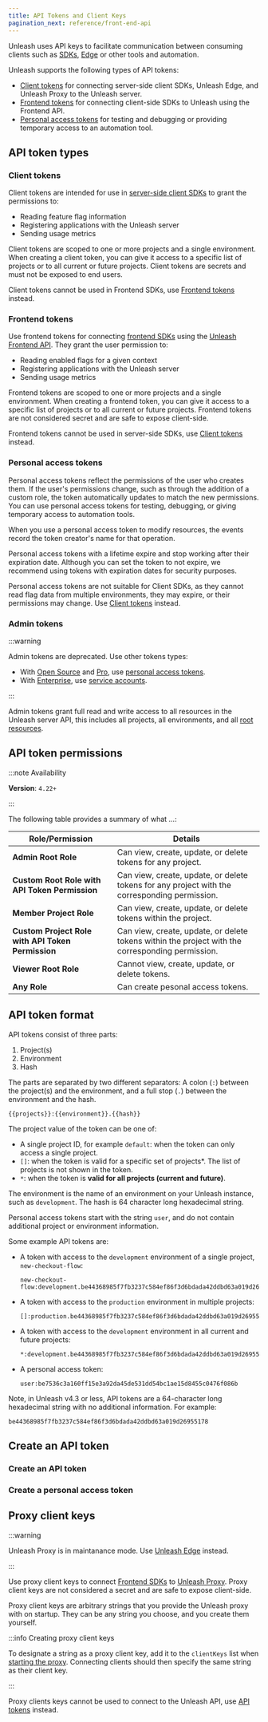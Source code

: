 ```yaml
---
title: API Tokens and Client Keys
pagination_next: reference/front-end-api
---
```


Unleash uses API keys to facilitate communication between consuming clients such as [SDKs](../reference/sdks), [Edge](../reference/edge) or other tools and automation.

Unleash supports the following types of API tokens:
- [Client tokens](#client-tokens) for connecting server-side client SDKs, Unleash Edge, and Unleash Proxy to the Unleash server.
- [Frontend tokens](#frontend-tokens) for connecting client-side SDKs to Unleash using the Frontend API.
- [Personal access tokens](#personal-access-tokens) for testing and debugging or providing temporary access to an automation tool.

## API token types

### Client tokens

Client tokens are intended for use in [server-side client SDKs](../reference/sdks#server-side-sdks) to grant the permissions to:
-   Reading feature flag information
-   Registering applications with the Unleash server
-   Sending usage metrics

Client tokens are scoped to one or more projects and a single environment. When creating a client token, you can give it access to a specific list of projects or to all current or future projects. Client tokens are secrets and must not be exposed to end users.

Client tokens cannot be used in Frontend SDKs, use [Frontend tokens](#frontend-tokens) instead.

### Frontend tokens

Use frontend tokens for connecting [frontend SDKs](../reference/sdks#front-end-sdks) using the [Unleash Frontend API](./front-end-api). They grant the user permission to:
-   Reading enabled flags for a given context
-   Registering applications with the Unleash server
-   Sending usage metrics

Frontend tokens are scoped to one or more projects and a single environment. When creating a frontend token, you can give it access to a specific list of projects or to all current or future projects. Frontend tokens are not considered secret and are safe to expose client-side.

Frontend tokens cannot be used in server-side SDKs, use [Client tokens](#client-tokens) instead.

### Personal access tokens

Personal access tokens reflect the permissions of the user who creates them. If the user's permissions change, such as through the addition of a custom role, the token automatically updates to match the new permissions.
You can use personal access tokens for testing, debugging, or giving temporary access to automation tools.

When you use a personal access token to modify resources, the events record the token creator's name for that operation.

Personal access tokens with a lifetime expire and stop working after their expiration date. Although you can set the token to not expire, we recommend using tokens with expiration dates for security purposes.

Personal access tokens are not suitable for Client SDKs, as they cannot read flag data from multiple environments, they may expire, or their permissions may change. Use [Client tokens](#client-tokens) instead.

### Admin tokens

:::warning

Admin tokens are deprecated. Use other tokens types:
- With [Open Source](https://www.getunleash.io/pricing) and [Pro](../availability#plans), use [personal access tokens](#personal-access-tokens).
- With [Enterprise](https://www.getunleash.io/pricing), use [service accounts](./service-accounts).

:::

Admin tokens grant full read and write access to all resources in the Unleash server API, this includes all projects, all environments, and all [root resources](../reference/rbac#core-principles).


## API token permissions

:::note Availability

**Version**: `4.22+`

:::

The following table provides a summary of what ...:

| Role/Permission                                   | Details                                                                 |
|---------------------------------------------------|-------------------------------------------------------------------------|
| **Admin Root Role**                               | Can view, create, update, or delete tokens for any project.             |
| **Custom Root Role with API Token Permission**    | Can view, create, update, or delete tokens for any project with the corresponding permission. |
| **Member Project Role**                           | Can view, create, update, or delete tokens within the project.          |
| **Custom Project Role with API Token Permission** | Can view, create, update, or delete tokens within the project with the corresponding permission. |
| **Viewer Root Role**                              | Cannot view, create, update, or delete tokens.                          |
| **Any Role**                                      | Can create pesonal access tokens.                          | 

## API token format

API tokens consist of three parts:

1. Project(s)
2. Environment
3. Hash

The parts are separated by two different separators: A colon (`:`) between the project(s) and the environment, and a full stop (`.`) between the environment and the hash.

```
{{projects}}:{{environment}}.{{hash}}
```

The project value of the token can be one of:
-   A single project ID, for example `default`: when the token can only access a single project.
-   `[]`: when the token is valid for a specific set of projects*. The list of projects is not shown in the token.
-   `*`: when the token is **valid for all projects (current and future)**.

The environment is the name of an environment on your Unleash instance, such as `development`. The hash is 64 character long hexadecimal string.

Personal access tokens start with the string `user`, and do not contain additional project or environment information.

Some example API tokens are:

-   A token with access to the `development` environment of a single project, `new-checkout-flow`:
    ```
    new-checkout-flow:development.be44368985f7fb3237c584ef86f3d6bdada42ddbd63a019d26955178
    ```
-   A token with access to the `production` environment in multiple projects:
    ```
    []:production.be44368985f7fb3237c584ef86f3d6bdada42ddbd63a019d26955178
    ```
-   A token with access to the `development` environment in all current and future projects:
    ```
    *:development.be44368985f7fb3237c584ef86f3d6bdada42ddbd63a019d26955178
    ```
-   A personal access token:
    ```
    user:be7536c3a160ff15e3a92da45de531dd54bc1ae15d8455c0476f086b
    ```


Note, in Unleash v4.3 or less, API tokens are a 64-character long hexadecimal string with no additional information. For example:

```
be44368985f7fb3237c584ef86f3d6bdada42ddbd63a019d26955178
```

## Create an API token

### Create an API token

### Create a personal access token

## Proxy client keys

:::warning

Unleash Proxy is in maintanance mode. Use [Unleash Edge](../reference/edge) instead.

:::

Use proxy client keys to connect [Frontend SDKs](../reference/sdks#front-end-sdks) to [Unleash Proxy](../reference/unleash-proxy). Proxy client keys are not considered a secret and are safe to expose client-side.

Proxy client keys are arbitrary strings that you provide the Unleash proxy with on startup. They can be any string you choose, and you create them yourself.

:::info Creating proxy client keys

To designate a string as a proxy client key, add it to the `clientKeys` list when [starting the proxy](../reference/unleash-proxy#configuration). Connecting clients should then specify the same string as their client key.

:::

Proxy clients keys cannot be used to connect to the Unleash API, use [API tokens](#api-tokens) instead.
